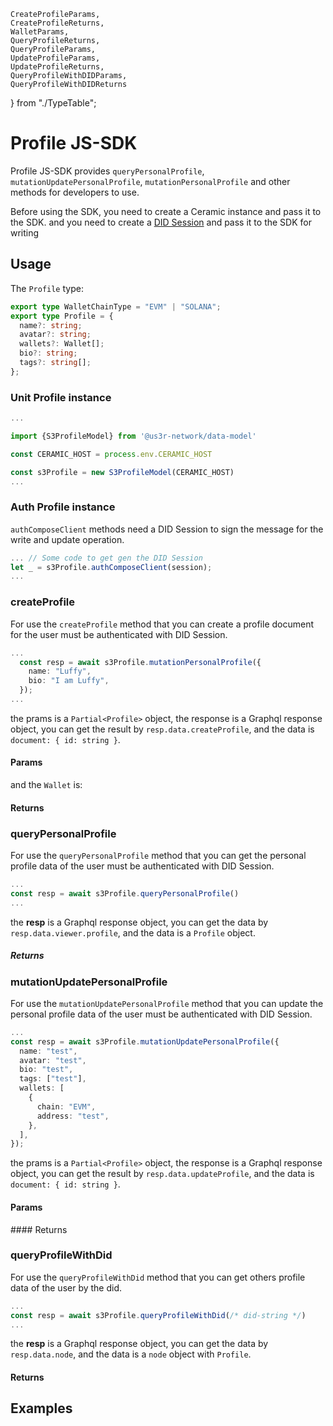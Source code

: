     CreateProfileParams,
    CreateProfileReturns,
    WalletParams,
    QueryProfileReturns,
    QueryProfileParams,
    UpdateProfileParams,
    UpdateProfileReturns,
    QueryProfileWithDIDParams,
    QueryProfileWithDIDReturns
} from "./TypeTable";

# Profile JS-SDK

Profile JS-SDK provides `queryPersonalProfile`, `mutationUpdatePersonalProfile`, `mutationPersonalProfile` and other methods for developers to use. 

Before using the SDK, you need to create a Ceramic instance and pass it to the SDK. and you need to create a [DID Session](https://developers.ceramic.network/reference/accounts/did-session/) and pass it to the SDK for writing

## Usage

The `Profile` type:

```ts 
export type WalletChainType = "EVM" | "SOLANA";
export type Profile = {
  name?: string;
  avatar?: string;
  wallets?: Wallet[];
  bio?: string;
  tags?: string[];
};
```

### Unit Profile instance

```ts
...

import {S3ProfileModel} from '@us3r-network/data-model'

const CERAMIC_HOST = process.env.CERAMIC_HOST

const s3Profile = new S3ProfileModel(CERAMIC_HOST)
...

```

### Auth Profile instance

 `authComposeClient` methods need a DID Session to sign the message for the write and update operation.

```ts
... // Some code to get gen the DID Session
let _ = s3Profile.authComposeClient(session);
...
```

### createProfile

For use the `createProfile` method that you can create a profile document for the user must be authenticated with DID Session.

```ts
...
  const resp = await s3Profile.mutationPersonalProfile({
    name: "Luffy",
    bio: "I am Luffy",
  });
...
```

the prams is a `Partial<Profile>` object, the response is a Graphql response object, you can get the result by `resp.data.createProfile`, and the data is `document: { id: string }`.

#### Params

<ArgTypes of={CreateProfileParams} />

and the `Wallet` is:
<ArgTypes of={WalletParams} />

#### Returns
<ArgTypes of={CreateProfileReturns} />


### queryPersonalProfile

For use the `queryPersonalProfile` method that you can get the personal profile data of the user must be authenticated with DID Session.

```ts
...
const resp = await s3Profile.queryPersonalProfile()
...
```

the **resp** is a Graphql response object, you can get the data by `resp.data.viewer.profile`, and the data is a `Profile` object.

##### Returns
<ArgTypes of={QueryProfileReturns} />

### mutationUpdatePersonalProfile

For use the `mutationUpdatePersonalProfile` method that you can update the personal profile data of the user must be authenticated with DID Session.

```ts
...
const resp = await s3Profile.mutationUpdatePersonalProfile({
  name: "test",
  avatar: "test",
  bio: "test",
  tags: ["test"],
  wallets: [
    {
      chain: "EVM",
      address: "test",
    },
  ],
});
```

the prams is a `Partial<Profile>` object, the response is a Graphql response object, you can get the result by `resp.data.updateProfile`, and the data is `document: { id: string }`.

#### Params
<ArgTypes of={UpdateProfileParams} />
#### Returns
<ArgTypes of={UpdateProfileReturns} />

### queryProfileWithDid

For use the `queryProfileWithDid` method that you can get others profile data of the user by the did.

```ts
...
const resp = await s3Profile.queryProfileWithDid(/* did-string */)
...

```

the **resp** is a Graphql response object, you can get the data by `resp.data.node`, and the data is a `node` object with `Profile`.

#### Returns
<ArgTypes of={QueryProfileWithDIDReturns} />


## Examples

<Source code={ExampleCode} />

